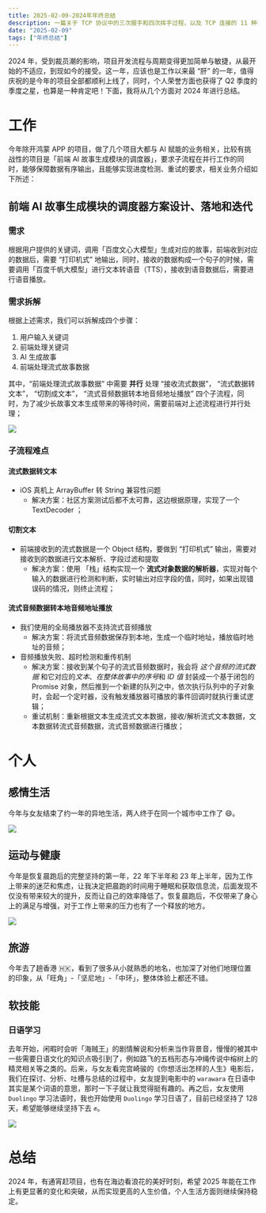 ```yaml
---
title: 2025-02-09-2024年年终总结
description: 一篇关于 TCP 协议中的三次握手和四次挥手过程，以及 TCP 连接的 11 种状态。
date: "2025-02-09"
tags: ["年终总结"]
---
```


2024 年，受到裁员潮的影响，项目开发流程与周期变得更加简单与敏捷，从最开始的不适应，到现如今的接受。这一年，应该也是工作以来最 “肝” 的一年，值得庆祝的是今年的项目全部都顺利上线了，同时，个人荣誉方面也获得了 Q2 季度的季度之星，也算是一种肯定吧！下面，我将从几个方面对 2024 年进行总结。

# 工作

今年除开鸿蒙 APP 的项目，做了几个项目大都与 AI 赋能的业务相关，比较有挑战性的项目是「前端 AI 故事生成模块的调度器」，要求子流程在并行工作的同时，能够保障数据有序输出，且能够实现进度检测、重试的要求，相关业务介绍如下所述：

## 前端 AI 故事生成模块的调度器方案设计、落地和迭代

### 需求

根据用户提供的关键词，调用「百度文心大模型」生成对应的故事，前端收到对应的数据后，需要 “打印机式” 地输出，同时，接收的数据构成一个句子的时候，需要调用「百度千帆大模型」进行文本转语音（TTS），接收到语音数据后，需要进行语音播放。

### 需求拆解

根据上述需求，我们可以拆解成四个步骤：

1. 用户输入关键词
2. 前端处理关键词
3. AI 生成故事
4. 前端处理流式故事数据

其中，“前端处理流式故事数据” 中需要 **并行** 处理 “接收流式数据”， “流式数据转文本”， “切割成文本”， “流式音频数据转本地音频地址播放” 四个子流程，同时，为了减少长故事文本生成带来的等待时间，需要前端对上述流程进行并行处理；

![](assets/Pasted%20image%2020250126150854.png)

### 子流程难点

#### 流式数据转文本

- iOS 真机上 ArrayBuffer 转 String 兼容性问题
    - 解决方案：社区方案测试后都不太可靠，这边根据原理，实现了一个 TextDecoder ；

#### 切割文本

- 前端接收到的流式数据是一个 Object 结构，要做到 “打印机式” 输出，需要对接收到的数据进行文本解析、字段过滤和提取
    - 解决方案：使用 「栈」结构实现一个 **流式对象数据的解析器**，实现对每个输入的数据进行检测和判断，实时输出对应字段的值，同时，如果出现错误码的情况，则终止流程；

#### 流式音频数据转本地音频地址播放

- 我们使用的全局播放器不支持流式音频播放
    - 解决方案：将流式音频数据保存到本地，生成一个临时地址，播放临时地址的音频；
- 音频播放失败、超时检测和重传机制
    - 解决方案：接收到某个句子的流式音频数据时，我会将 _这个音频的流式数据_ 和它对应的*文本*、*在整体故事中的序号*和 _ID 值_ 封装成一个基于闭包的 Promise 对象，然后推到一个新建的队列之中，依次执行队列中的子对象时，会起一个定时器，没有触发播放器可播放的事件回调时就执行重试逻辑；
    - 重试机制：重新根据文本生成流式文本数据，接收/解析流式文本数据，文本数据转流式音频数据，流式音频数据进行播放；

# 个人

## 感情生活

今年与女友结束了约一年的异地生活，两人终于在同一个城市中工作了 😄。

![](assets/being-with-you.jpeg)

## 运动与健康

今年是恢复晨跑后的完整坚持的第一年，22 年下半年和 23 年上半年，因为工作上带来的迷茫和焦虑，让我决定把晨跑的时间用于睡眠和获取信息流，后面发现不仅没有带来较大的提升，反而让自己的效率降低了。恢复晨跑后，不仅带来了身心上的满足与增强，对于工作上带来的压力也有了一个释放的地方。

![](assets/run-2024.jpeg)

## 旅游

今年去了趟香港 🇭🇰，看到了很多从小就熟悉的地名，也加深了对他们地理位置的印象，从「旺角」-「坚尼地」-「中环」，整体体验上都还不错。

## 软技能

### 日语学习

去年开始，闲暇时会听「海贼王」的剧情解说和分析来当作背景音，慢慢的被其中一些需要日语文化的知识点吸引到了，例如路飞的五档形态与冲绳传说中榕树上的精灵相关等之类的。后来，与女友看完宫崎骏的《你想活出怎样的人生》电影后，我们在探讨、分析、吐槽与总结的过程中，女友提到电影中的 `warawara` 在日语中其实是某个词语的意思，那时一下子就让我觉得挺有趣的。再之后，女友使用 `Duolingo` 学习法语时，我也开始使用 `Duolingo` 学习日语了，目前已经坚持了 128 天，希望能够继续坚持下去 ✊。

![](assets/duolingo-128.jpeg)

# 总结

2024 年，有通宵赶项目，也有在海边看浪花的美好时刻，希望 2025 年能在工作上有更显著的变化和突破，从而实现更高的人生价值，个人生活方面则继续保持稳定。
